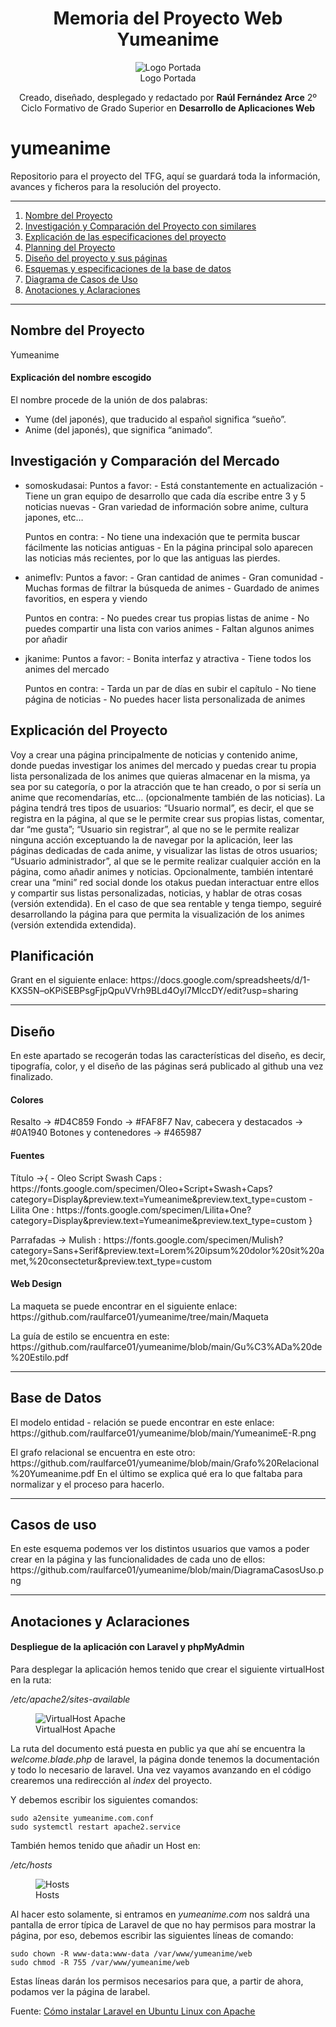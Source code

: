 <center>

# Memoria del Proyecto Web Yumeanime

![Logo Portada](img/yumeanimeLogo-removebg-preview.png)

Creado, diseñado, desplegado y redactado por **Raúl Fernández Arce**
2º Ciclo Formativo de Grado Superior en **Desarrollo de Aplicaciones Web**

</center>

# yumeanime
Repositorio para el proyecto del TFG, aquí se guardará toda la información, avances y ficheros para la resolución del proyecto.

---

1. [Nombre del Proyecto](#nombre)
2. [Investigación y Comparación del Proyecto con similares](#compara)
3. [Explicación de las especificaciones del proyecto](#explica)
4. [Planning del Proyecto](#plan)
5. [Diseño del proyecto y sus páginas](#design)
6. [Esquemas y especificaciones de la base de datos](#baseDatos)
7. [Diagrama de Casos de Uso](#casosUso)
8. [Anotaciones y Aclaraciones](#memoria)

<a name="nombre"></a>

---

## Nombre del Proyecto

Yumeanime

#### Explicación del nombre escogido

El nombre procede de la unión de dos palabras:

- Yume (del japonés), que traducido al español significa "sueño".
- Anime (del japonés), que significa "animado".

<a name="compara"></a>

## Investigación y Comparación del Mercado

- somoskudasai:
    Puntos a favor:
        - Está constantemente en actualización
        - Tiene un gran equipo de desarrollo que cada día escribe entre 3 y 5 noticias nuevas
        - Gran variedad de información sobre anime, cultura japones, etc...

    Puntos en contra:
        - No tiene una indexación que te permita buscar fácilmente las noticias antiguas
        - En la página principal solo aparecen las noticias más recientes, por lo que las antiguas las pierdes.

- animeflv:
    Puntos a favor:
        - Gran cantidad de animes
        - Gran comunidad
        - Muchas formas de filtrar la búsqueda de animes
        - Guardado de animes favoritios, en espera y viendo
    
    Puntos en contra:
        - No puedes crear tus propias listas de anime
        - No puedes compartir una lista con varios animes
        - Faltan algunos animes por añadir

- jkanime:
    Puntos a favor:
        - Bonita interfaz y atractiva
        - Tiene todos los animes del mercado
    
    Puntos en contra:
        - Tarda un par de días en subir el capítulo
        - No tiene página de noticias
        - No puedes hacer lista personalizada de animes

<a name="explica"></a>

## Explicación del Proyecto

Voy a crear una página principalmente de noticias y contenido anime, donde puedas investigar los animes del mercado y puedas crear tu propia lista personalizada de los animes que quieras almacenar en la misma, ya sea por su categoría, o por la atracción que te han creado, o por si sería un anime que recomendarías, etc... (opcionalmente también de las noticias). La página tendrá tres tipos de usuarios: "Usuario normal", es decir, el que se registra en la página, al que se le permite crear sus propias listas, comentar, dar "me gusta"; "Usuario sin registrar", al que no se le permite realizar ninguna acción exceptuando la de navegar por la aplicación, leer las páginas dedicadas de cada anime, y visualizar las listas de otros usuarios; "Usuario administrador", al que se le permite realizar cualquier acción en la página, como añadir animes y noticias. Opcionalmente, también intentaré crear una "mini" red social donde los otakus puedan interactuar entre ellos y compartir sus listas personalizadas, noticias, y hablar de otras cosas (versión extendida). En el caso de que sea rentable y tenga tiempo, seguiré desarrollando la página para que permita la visualización de los animes (versión extendida extendida).
    
<a name="plan"></a>

## Planificación
Grant en el siguiente enlace: 
https://docs.google.com/spreadsheets/d/1-KXS5N--oKPiSEBPsgFjpQpuVVrh9BLd4Oyl7MlccDY/edit?usp=sharing

<a name="design"></a>

---

## Diseño
En este apartado se recogerán todas las características del diseño, es decir, tipografía, color, y el diseño de las páginas será publicado al github una vez finalizado.

#### Colores
Resalto -> #D4C859
Fondo -> #FAF8F7
Nav, cabecera y destacados -> #0A1940
Botones y contenedores -> #465987

#### Fuentes
Título ->{
    - Oleo Script Swash Caps : https://fonts.google.com/specimen/Oleo+Script+Swash+Caps?category=Display&preview.text=Yumeanime&preview.text_type=custom
    - Lilita One : https://fonts.google.com/specimen/Lilita+One?category=Display&preview.text=Yumeanime&preview.text_type=custom
}

Parrafadas -> Mulish : https://fonts.google.com/specimen/Mulish?category=Sans+Serif&preview.text=Lorem%20ipsum%20dolor%20sit%20amet,%20consectetur&preview.text_type=custom

#### Web Design
La maqueta se puede encontrar en el siguiente enlace: https://github.com/raulfarce01/yumeanime/tree/main/Maqueta

La guía de estilo se encuentra en este: https://github.com/raulfarce01/yumeanime/blob/main/Gu%C3%ADa%20de%20Estilo.pdf

<a name="baseDatos"></a>

---

## Base de Datos

El modelo entidad - relación se puede encontrar en este enlace: https://github.com/raulfarce01/yumeanime/blob/main/YumeanimeE-R.png

El grafo relacional se encuentra en este otro: https://github.com/raulfarce01/yumeanime/blob/main/Grafo%20Relacional%20Yumeanime.pdf
En el último se explica qué era lo que faltaba para normalizar y el proceso para hacerlo.

<a name="casosUso"></a>

---

## Casos de uso

En este esquema podemos ver los distintos usuarios que vamos a poder crear en la página y las funcionalidades de cada uno de ellos:
https://github.com/raulfarce01/yumeanime/blob/main/DiagramaCasosUso.png

<a name="memoria"></a>

---

## Anotaciones y Aclaraciones

#### Despliegue de la aplicación con Laravel y phpMyAdmin

Para desplegar la aplicación hemos tenido que crear el siguiente virtualHost en la ruta:

*/etc/apache2/sites-available*

![VirtualHost Apache](img/Memoria/virtualHost.png)

La ruta del documento está puesta en public ya que ahí se encuentra la *welcome.blade.php* de laravel, la página donde tenemos la documentación y todo lo necesario de laravel. Una vez vayamos avanzando en el código crearemos una redirección al *index* del proyecto.

Y debemos escribir los siguientes comandos:

```
sudo a2ensite yumeanime.com.conf  
sudo systemctl restart apache2.service
```

También hemos tenido que añadir un Host en:

*/etc/hosts*

![Hosts](img/Memoria/hosts.png)

Al hacer esto solamente, si entramos en *yumeanime.com* nos saldrá una pantalla de error típica de Laravel de que no hay permisos para mostrar la página, por eso, debemos escribir las siguientes líneas de comando:

```
sudo chown -R www-data:www-data /var/www/yumeanime/web  
sudo chmod -R 755 /var/www/yumeanime/web
```

Estas líneas darán los permisos necesarios para que, a partir de ahora, podamos ver la página de larabel.

Fuente: [Cómo instalar Laravel en Ubuntu Linux con Apache](https://liukin.es/como-instalar-laravel-en-ubuntu-linux-con-apache/)